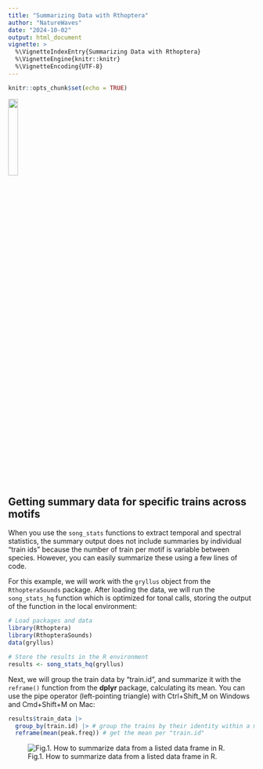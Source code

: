 ```yaml
---
title: "Summarizing Data with Rthoptera"
author: "NatureWaves"
date: "2024-10-02"
output: html_document 
vignette: >
  %\VignetteIndexEntry{Summarizing Data with Rthoptera}
  %\VignetteEngine{knitr::knitr}
  %\VignetteEncoding{UTF-8}
---
```



```r
knitr::opts_chunk$set(echo = TRUE)
```

![](../man/figures/rthoptera_logo_darkgrey.png){width=20%}

## Getting summary data for specific trains across motifs

When you use the `song_stats` functions to extract temporal and spectral statistics, the summary output does not include summaries by individual "train ids" because the number of train per motif is variable between species. However, you can easily summarize these using a few lines of code.

For this example, we will work with the `gryllus` object from the `RthopteraSounds` package. After loading the data, we will run the `song_stats_hq` function which is optimized for tonal calls, storing the output of the function in the local environment:
```r
# Load packages and data
library(Rthoptera)
library(RthopteraSounds)
data(gryllus)

# Store the results in the R environment
results <- song_stats_hq(gryllus)
```

Next, we will group the train data by "train.id", and summarize it with the `reframe()` function from the **dplyr** package, calculating its mean. You can use the pipe operator (left-pointing triangle) with Ctrl+Shift_M on Windows and Cmd+Shift+M on Mac:
```r
results$train_data |> 
  group_by(train.id) |> # group the trains by their identity within a motif
  reframe(mean(peak.freq)) # get the mean per "train.id" 
```


![Fig.1. How to summarize data from a listed data frame in R.](../man/figures/summarize.gif)
